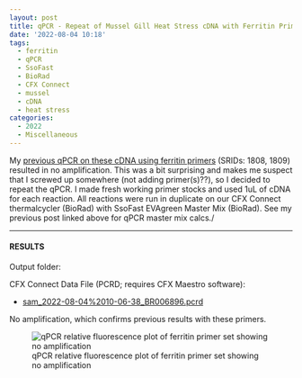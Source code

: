 ```yaml
---
layout: post
title: qPCR - Repeat of Mussel Gill Heat Stress cDNA with Ferritin Primers
date: '2022-08-04 10:18'
tags: 
  - ferritin
  - qPCR
  - SsoFast
  - BioRad
  - CFX Connect
  - mussel
  - cDNA
  - heat stress
categories: 
  - 2022
  - Miscellaneous
---
```

My [previous qPCR on these cDNA using ferritin primers](https://robertslab.github.io/sams-notebook/posts/2022/2022-07-27-qPCR-Dorothy's-Mussel-cDNA-from-20220726.html) (SRIDs: 1808, 1809) resulted in no amplification. This was a bit surprising and makes me suspect that I screwed up somewhere (not adding primer(s)??), so I decided to repeat the qPCR. I made fresh working primer stocks and used 1uL of cDNA for each reaction. All reactions were run in duplicate on our CFX Connect thermalcycler (BioRad) with SsoFast EVAgreen Master Mix (BioRad). See my previous post linked above for qPCR master mix calcs./


---

#### RESULTS

Output folder:

CFX Connect Data File (PCRD; requires CFX Maestro software):

- [sam_2022-08-04%2010-06-38_BR006896.pcrd](https://owl.fish.washington.edu/scaphapoda/qPCR_data/cfx_connect_data/sam_2022-08-04%2010-06-38_BR006896.pcrd)

No amplification, which confirms previous results with these primers.

![qPCR relative fluorescence plot of ferritin primer set showing no amplification](https://owl.fish.washington.edu/Athaliana/qPCR_data/sam_2022-08-04%2010-06-38_BR006896-ferritin-amp_plots.png)